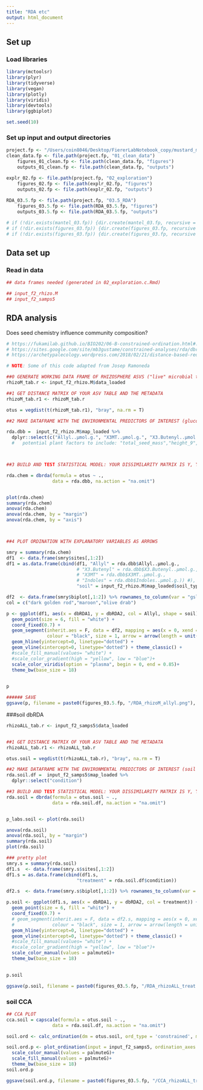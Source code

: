 ```yaml
---
title: "RDA etc"
output: html_document
---
```

## Set up

### Load libraries
```r
library(mctoolsr)
library(plyr) 
library(tidyverse) 
library(vegan)
library(plotly)
library(viridis)
library(devtools)
library(ggbiplot)

set.seed(10)
```

### Set up input and output directories
```r
project.fp <- "/Users/coin8046/Desktop/FiererLabNotebook_copy/mustard_microbiome/mustard_16S/r_analyses"
clean_data.fp <- file.path(project.fp, "01_clean_data")
    figures_01_clean.fp <- file.path(clean_data.fp, "figures")
    outputs_01_clean.fp <- file.path(clean_data.fp, "outputs")

explr_02.fp <- file.path(project.fp, "02_exploration")
    figures_02.fp <- file.path(explr_02.fp, "figures")
    outputs_02.fp <- file.path(explr_02.fp, "outputs")
    
RDA_03.5.fp <- file.path(project.fp, "03.5_RDA")
    figures_03.5.fp <- file.path(RDA_03.5.fp, "figures")
    outputs_03.5.fp <- file.path(RDA_03.5.fp, "outputs")

# if (!dir.exists(mantel_03.fp)) {dir.create(mantel_03.fp, recursive = TRUE)}    
# if (!dir.exists(figures_03.fp)) {dir.create(figures_03.fp, recursive = TRUE)}
# if (!dir.exists(figures_03.fp)) {dir.create(figures_03.fp, recursive = TRUE)}
```

## Data set up 

### Read in data
```r
## data frames needed (generated in 02_exploration.c.Rmd)

## input_f2_rhizo.M
## input_f2_samps5
```


## RDA analysis
Does seed chemistry influence community composition?
```r
# https://fukamilab.github.io/BIO202/06-B-constrained-ordination.html#:~:text=Constrained%20ordinations%20use%20an%20a,the%20variation%20in%20the%20data).
# https://sites.google.com/site/mb3gustame/constrained-analyses/rda/dbrda
# https://archetypalecology.wordpress.com/2018/02/21/distance-based-redundancy-analysis-db-rda-in-r/

# NOTE: Some of this code adapted from Josep Ramoneda

##0 GENERATE WORKING DATA FRAME OF RHIZOSPHERE ASVS ("live" microbial treatment only)
rhizoM_tab.r <- input_f2_rhizo.M$data_loaded

##1 GET DISTANCE MATRIX OF YOUR ASV TABLE AND THE METADATA
rhizoM_tab.r1 <- rhizoM_tab.r

otus = vegdist(t(rhizoM_tab.r1), "bray", na.rm = T)

##2 MAKE DATAFRAME WITH THE ENVIRONMENTAL PREDICTORS OF INTEREST (glucosinolate content in seeds)

rda.dbb =  input_f2_rhizo.M$map_loaded %>%
  dplyr::select(c("Allyl..µmol.g.", "X3MT..µmol.g.", "X3.Butenyl..µmol.g.","Indoles..µmol.g.")) 
  #   potential plant factors to include: "total_seed_mass","height_9", "total_seed_mass",



##3 BUILD AND TEST STATISTICAL MODEL: YOUR DISSIMILARITY MATRIX IS Y, YOUR PREDICTORS ARE X

rda.chem = dbrda(formula = otus ~ .,
                 data = rda.dbb, na.action = "na.omit") 


plot(rda.chem)
summary(rda.chem)
anova(rda.chem) 
anova(rda.chem, by = "margin") 
anova(rda.chem, by = "axis") 



##4 PLOT ORDINATION WITH EXPLANATORY VARIABLES AS ARROWS

smry = summary(rda.chem)
df1  <- data.frame(smry$sites[,1:2])       
df1 = as.data.frame(cbind(df1, "Allyl" = rda.dbb$Allyl..µmol.g.,
                          # "X3.Butenyl" = rda.dbb$X3.Butenyl..µmol.g., 
                          # "X3MT" = rda.dbb$X3MT..µmol.g.,
                          # "Indoles" = rda.dbb$Indoles..µmol.g.)) #), 
                          "soil" = input_f2_rhizo.M$map_loaded$soil_type.x)) 

df2  <- data.frame(smry$biplot[,1:2]) %>% rownames_to_column(var = "gsl")
col = c("dark golden rod","maroon","olive drab")

p <- ggplot(df1, aes(x = dbRDA1, y = dbRDA2, col = Allyl, shape = soil)) + 
  geom_point(size = 6, fill = "white") +
  coord_fixed(0.7) + 
  geom_segment(inherit.aes = F, data = df2, mapping = aes(x = 0, xend = 1.8*dbRDA1, y = 0, yend = 1.8*dbRDA2),
               colour = "black", size = 1, arrow = arrow(length = unit(0.25, "cm"))) +
  geom_hline(yintercept=0, linetype="dotted") +
  geom_vline(xintercept=0, linetype="dotted") + theme_classic() +
  #scale_fill_manual(values= "white") +
  #scale_color_gradient(high = "yellow", low = "blue")+
  scale_color_viridis(option = "plasma", begin = 0, end = 0.85)+
  theme_bw(base_size = 18)
  

p

###### SAVE
ggsave(p, filename = paste0(figures_03.5.fp, "/RDA_rhizoM_allyl.png"), height = 8, width = 10)

```


###soil dbRDA
```r

rhizoALL_tab.r <- input_f2_samps5$data_loaded


##1 GET DISTANCE MATRIX OF YOUR ASV TABLE AND THE METADATA
rhizoALL_tab.r1 <- rhizoALL_tab.r 

otus.soil = vegdist(t(rhizoALL_tab.r), "bray", na.rm = T)

##2 MAKE DATAFRAME WITH THE ENVIRONMENTAL PREDICTORS OF INTEREST (soil inoculation condition)
rda.soil.df =  input_f2_samps5$map_loaded %>%
  dplyr::select("condition") 

##3 BUILD AND TEST STATISTICAL MODEL: YOUR DISSIMILARITY MATRIX IS Y, YOUR PREDICTORS ARE X
rda.soil = dbrda(formula = otus.soil ~ .,
                 data = rda.soil.df, na.action = "na.omit") 


p_labs.soil <- plot(rda.soil)

anova(rda.soil) 
anova(rda.soil, by = "margin") 
summary(rda.soil)
plot(rda.soil)

### pretty plot
smry.s = summary(rda.soil)
df1.s  <- data.frame(smry.s$sites[,1:2])       
df1.s = as.data.frame(cbind(df1.s, 
                          "treatment" = rda.soil.df$condition)) 

df2.s  <- data.frame(smry.s$biplot[,1:2]) %>% rownames_to_column(var = "treatment")

p.soil <- ggplot(df1.s, aes(x = dbRDA1, y = dbRDA2, col = treatment)) + 
  geom_point(size = 6, fill = "white") +
  coord_fixed(0.7) + 
  # geom_segment(inherit.aes = F, data = df2.s, mapping = aes(x = 0, xend = 1.8*dbRDA1, y = 0, yend = 1.8*dbRDA2),
  #              colour = "black", size = 1, arrow = arrow(length = unit(0.25, "cm"))) +
  geom_hline(yintercept=0, linetype="dotted") +
  geom_vline(xintercept=0, linetype="dotted") + theme_classic() +
  #scale_fill_manual(values= "white") +
  #scale_color_gradient(high = "yellow", low = "blue")+
  scale_color_manual(values = palmuteG)+
  theme_bw(base_size = 18)
  

p.soil

ggsave(p.soil, filename = paste0(figures_03.5.fp, "/RDA_rhizoALL_treat.png"), height = 8, width = 10)
```

### soil CCA
```r
## CCA PLOT
cca.soil = capscale(formula = otus.soil ~ .,
                 data = rda.soil.df, na.action = "na.omit") 

soil.ord <- calc_ordination(dm = otus.soil, ord_type = 'constrained', metadata_map = input_f2_samps5$map_loaded, constrain_factor = 'condition')

soil.ord.p <- plot_ordination(input = input_f2_samps5, ordination_axes = soil.ord, color_cat = 'condition', hulls = TRUE)+
  scale_color_manual(values = palmuteG)+
  scale_fill_manual(values = palmuteG)+
  theme_bw(base_size = 18)
soil.ord.p

ggsave(soil.ord.p, filename = paste0(figures_03.5.fp, "/CCA_rhizoALL_treat.png"), height = 8, width = 10)
```
